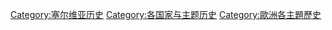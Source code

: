 [[Category:塞尔维亚历史|Category:塞尔维亚历史]]
[[Category:各国家与主题历史|Category:各国家与主题历史]]
[[Category:歐洲各主題歷史|Category:歐洲各主題歷史]]